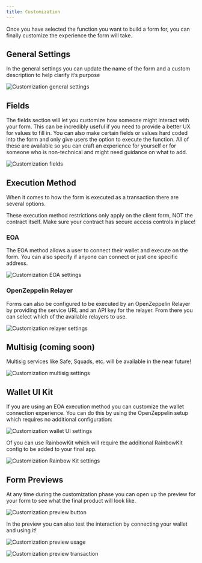 ```yaml
---
title: Customization
---
```


Once you have selected the function you want to build a form for, you can finally customize the experience the form will take.

## General Settings

In the general settings you can update the name of the form and a custom description to help clarify it’s purpose

![Customization general settings](/ui-builder/customization-general.png)

## Fields

The fields section will let you customize how someone might interact with your form. This can be incredibly useful if you need to provide a better UX for values to fill in. You can also make certain fields or values hard coded into the form and only give users the option to execute the function. All of these are available so you can craft an experience for yourself or for someone who is non-technical and might need guidance on what to add.

![Customization fields](/ui-builder/customization-fields.png)

## Execution Method

When it comes to how the form is executed as a transaction there are several options.



These execution method restrictions only apply on the client form, NOT the contract itself. Make sure your contract has secure access controls in place!


### EOA

The EOA method allows a user to connect their wallet and execute on the form. You can also specify if anyone can connect or just one specific address.

![Customization EOA settings](/ui-builder/customization-eoa.png)

### OpenZeppelin Relayer

Forms can also be configured to be executed by an OpenZeppelin Relayer by providing the service URL and an API key for the relayer. From there you can select which of the available relayers to use.

![Customization relayer settings](/ui-builder/customization-relayer.png)

## Multisig (coming soon)

Multisig services like Safe, Squads, etc. will be available in the near future!

![Customization multisig settings](/ui-builder/customization-multisig.png)

## Wallet UI Kit

If you are using an EOA execution method you can customize the wallet connection experience. You can do this by using the OpenZeppelin setup which requires no additional configuration:

![Customization wallet UI settings](/ui-builder/customization-wallet-ui.png)

Of you can use RainbowKit which will require the additional RainbowKit config to be added to your final app.

![Customization Rainbow Kit settings](/ui-builder/customization-rainbow.png)

## Form Previews

At any time during the customization phase you can open up the preview for your form to see what the final product will look like.

![Customization preview button](/ui-builder/customization-preview-button.png)

In the preview you can also test the interaction by connecting your wallet and using it!

![Customization preview usage](/ui-builder/customization-preview-usage.png)

![Customization preview transaction](/ui-builder/customization-preview-tx.png)
